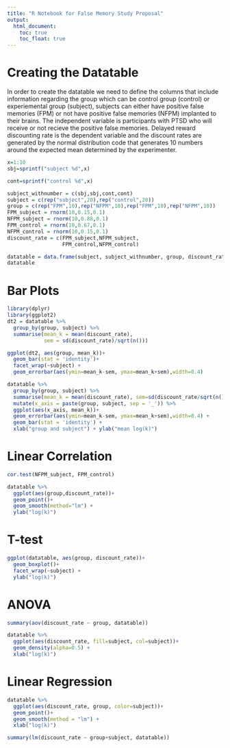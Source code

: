 ```yaml
---
title: "R Notebook for False Memory Study Proposal"
output:
  html_document:
    toc: true
    toc_float: true
---
```


# Creating the Datatable

In order to create the datatable we need to define the columns that include information regarding the group which can be control group (control) or experiemental group (subject), subjects can either have positive false memories (FPM) or not have positive false memories (NFPM) implanted to their brains. The independent variable is participants with PTSD who will receive or not recieve the positive false memories. Delayed reward discounting rate is the dependent variable and the discount rates are generated by the normal distribution code that generates 10 numbers around the expected mean determined by the experimenter. 


```r
x=1:10
sbj=sprintf("subject %d",x)

cont=sprintf("control %d",x)

subject_withnumber = c(sbj,sbj,cont,cont)
subject = c(rep("subject",20),rep("control",20))
group = c(rep("FPM",10),rep("NFPM",10),rep("FPM",10),rep("NFPM",10))
FPM_subject = rnorm(10,0.15,0.1)
NFPM_subject = rnorm(10,0.88,0.1)
FPM_control = rnorm(10,0.67,0.1)
NFPM_control = rnorm(10,0.15,0.1)
discount_rate = c(FPM_subject,NFPM_subject,
                  FPM_control,NFPM_control)

datatable = data.frame(subject, subject_withnumber, group, discount_rate)
datatable
```
# Bar Plots
```r
library(dplyr)
library(ggplot2)
dt2 = datatable %>%
  group_by(group, subject) %>%
  summarise(mean_k = mean(discount_rate),
            sem = sd(discount_rate)/sqrt(n()))

ggplot(dt2, aes(group, mean_k))+
  geom_bar(stat = 'identity')+
  facet_wrap(~subject) +
  geom_errorbar(aes(ymin=mean_k-sem, ymax=mean_k+sem),width=0.4)

datatable %>%
  group_by(group, subject) %>%
  summarise(mean_k = mean(discount_rate), sem=sd(discount_rate/sqrt(n()))) %>%
  mutate(x_axis = paste(group, subject, sep = '_')) %>%
  ggplot(aes(x_axis, mean_k))+
  geom_errorbar(aes(ymin=mean_k-sem, ymax=mean_k+sem),width=0.4) +
  geom_bar(stat = 'identity') +
  xlab("group and subject") + ylab("mean log(k)")
```

# Linear Correlation
```r
cor.test(NFPM_subject, FPM_control)
```

```r
datatable %>%
  ggplot(aes(group,discount_rate))+
  geom_point()+
  geom_smooth(method="lm") +
  ylab("log(k)")
```

# T-test
```r
ggplot(datatable, aes(group, discount_rate))+
  geom_boxplot()+
  facet_wrap(~subject) +
  ylab("log(k)")
```

# ANOVA
```r
summary(aov(discount_rate ~ group, datatable))
```
```r
datatable %>%
  ggplot(aes(discount_rate, fill=subject, col=subject))+
  geom_density(alpha=0.5) +
  xlab("log(k)")
```

# Linear Regression
```r
datatable %>%
  ggplot(aes(discount_rate, group, color=subject))+
  geom_point()+
  geom_smooth(method = "lm") +
  xlab("log(k)")
```
```r
summary(lm(discount_rate ~ group+subject, datatable))
```

